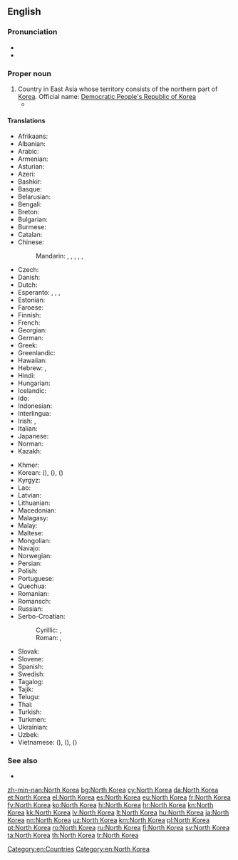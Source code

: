==English==
{{wikipedia}}

===Pronunciation===
* {{audio|En-us-North Korea.ogg|Audio (US)|lang=en}}
* {{rhymes|iːə|lang=en}}

===Proper noun===
{{en-proper noun|head=[[North]] [[Korea]]}}

# Country in East Asia whose territory consists of the northern part of [[Korea]]. Official name: [[Democratic People's Republic of Korea]]
#* {{quote-journal|date=April 9, 2013|author=Andrei Lankov|title=Stay Cool. Call North Korea’s Bluff.|work=New York Times|url=http://www.nytimes.com/2013/04/10/opinion/stay-cool-call-north-koreas-bluff.html?_r=0
|passage=A closer look at North Korean history reveals what Pyongyang’s leaders really want their near-farcical belligerence to achieve — a reminder to the world that '''North Korea''' exists, and an impression abroad that its leaders are irrational and unpredictable.}}

====Translations====
{{trans-top|Democratic People's Republic of Korea}}
* Afrikaans: {{t|af|Noord-Korea}}
* Albanian: {{t|sq|Koreja e Veriut}}
* Arabic: {{t|ar|كُورِيَا اَلشَّمَالِيَّة|f|tr=kōriyā š-šamāliyya}}
* Armenian: {{t|hy|Հյուսիսային Կորեա}}
* Asturian: {{t+|ast|Corea del Norte|f}}
* Azeri: {{t|az|Şimali Koreya}}
* Bashkir: {{t|ba|Төньяҡ Корея|sc=Cyrl}}
* Basque: {{t|eu|Ipar Korea}}
* Belarusian: {{t|be|Паўно́чная Карэ́я|f}}
* Bengali: {{t|bn|উত্তর কোরিয়া|tr=uttôr koriẏa}}
* Breton: {{t|br|Korea an Norzh}}
* Bulgarian: {{t+|bg|Се́верна Коре́я|f}}
* Burmese: {{t|my|မြောက်ကိုရီးယား|sc=Mymr}}
* Catalan: {{t+|ca|Corea del Nord|f}}
* Chinese:
*: Mandarin: {{t|cmn|北朝鮮|sc=Hani}}, {{t+|cmn|北朝鲜|tr=Běi Cháoxiǎn|sc=Hani}}, {{t+|cmn|朝鮮|sc=Hani}}, {{t+|cmn|朝鲜|tr=Cháoxiǎn|sc=Hani}}, {{t+|cmn|北韓|sc=Hani}}, {{t|cmn|北韩|tr=Běihán|sc=Hani}}
* Czech: {{t+|cs|Severní Korea|f}}
* Danish: {{t+|da|Nordkorea}}
* Dutch: {{t+|nl|Noord-Korea}}
* Esperanto: {{t|eo|Nord-Koreujo}}, {{t|eo|Koreujo Norda}}, {{t|eo|Koreio Norda}}, {{t|eo|Nord-Koreio}}
* Estonian: {{t+|et|Põhja-Korea}}
* Faroese: {{t|fo|Norðurkorea|n}}
* Finnish: {{t+|fi|Pohjois-Korea}}
* French: {{t+|fr|Corée du Nord|f}}
* Georgian: {{t|ka|ჩრდილოეთი კორეა}}
* German: {{t+|de|Nordkorea|n}}
* Greek: {{t+|el|Βόρεια Κορέα|f}}
* Greenlandic: {{t|kl|Korea Avannarleq}}
* Hawaiian: {{t|haw|Kōlea ʻĀkau}}
* Hebrew: {{t|he|קוֹרֵיאָה הַצְּפוֹנִית|f|tr=koré'a hats'fonít}}, {{t|he|צְפוֹן קוֹרֵיאָה|m|tr=ts'fón koré'a|sc=Hebr}}
* Hindi: {{t+|hi|उत्तर कोरिया|tr=uttar kōriyā}}
* Hungarian: {{t+|hu|Észak-Korea}}
* Icelandic: {{t+|is|Norður-Kórea}}
* Ido: {{t|io|Nord-Korea}}
* Indonesian: {{t+|id|Korea Utara}}
* Interlingua: {{t|ia|Corea del Nord}}
* Irish: {{t|ga|Cóiré Thuaidh|f|alt=An Chóiré Thuaidh}}, {{t|ga|Daon-Phoblacht Dhaonlathach na Cóiré|f}}
* Italian: {{t|it|Corea del Nord|f}}
* Japanese: {{t+|ja|北朝鮮|tr=きたちょうせん, Kita-Chōsen}}
* Norman: {{t|nrf|Corée du Nord|f}}
* Kazakh: {{t|kk|Солтүстік Корея|sc=Cyrl}}
{{trans-mid}}
* Khmer: {{t+|km|កូរ៉េខាងជើង|tr=kooree kʰaang chəəng|sc=Khmr}}
* Korean: {{t+|ko|북조선|tr=Bukjoseon|sc=Hang}} ({{t+|ko|北朝鮮|sc=Hani}}), {{t+|ko|북한|tr=Bukhan|sc=Hang}} ({{t+|ko|北韓|sc=Hani}}), {{t+|ko|조선|tr=Joseon|sc=Hang}} ({{t+|ko|朝鮮|sc=Hani}})
* Kyrgyz: {{t+|ky|Түндүк Корея|sc=Cyrl}}
* Lao: {{t|lo|ເກົາຫລີເໜືອ|sc=Laoo}}
* Latvian: {{t+|lv|Ziemeļkoreja|f}}
* Lithuanian: {{t+|lt|Šiaurės Korėja|f}}
* Macedonian: {{t+|mk|Северна Коре́ја|f}}
* Malagasy: {{t|mg|Korea Avaratra}}
* Malay: {{t|ms|Korea Utara}}
* Maltese: {{t|mt|Korea ta' Fuq|alt=il-Korea ta' Fuq}}
* Mongolian: {{t+|mn|Хойд Солонгос|sc=Cyrl}}
* Navajo: {{t|nv|Náhookǫsjí Binááʼádaałtsʼózí Dineʼé Bikéyah Yázhí}}
* Norwegian: {{t+|no|Nord-Korea}}
* Persian: {{t+|fa|کره شمالی|tr=Kore-ye Šemâli}}
* Polish: {{t+|pl|Korea Północna|f}}
* Portuguese: {{t+|pt|Coreia do Norte|f}}
* Quechua: {{t|qu|Chinchay Kuriya}}
* Romanian: {{t+|ro|Coreea de Nord|f}}
* Romansch: {{t|rm|Corea dal Nord|f}}
* Russian: {{t+|ru|Се́верная Коре́я|f}}
* Serbo-Croatian:
*: Cyrillic: {{t|sh|Северна Кореја|f|sc=Cyrl}}, {{t|sh|Сјеверна Кореја|f|sc=Cyrl}}
*: Roman: {{t|sh|Severna Koreja|f}}, {{t+|sh|Sjeverna Koreja|f}}
* Slovak: {{t|sk|Severná Kórea|f}}
* Slovene: {{t|sl|Severna Koreja|f}}
* Spanish: {{t+|es|Corea del Norte|f}}
* Swedish: {{t+|sv|Nordkorea}}
* Tagalog: {{t|tl|Hilagang Korea}}
* Tajik: {{t|tg|Кореяи Шимолӣ|sc=Cyrl}}
* Telugu: {{t+|te|ఉత్తర కొరియా}}
* Thai: {{t+|th|เกาหลีเหนือ|tr=gaolĕe nĕua|sc=Thai}}
* Turkish: {{t+|tr|Kuzey Kore}}
* Turkmen: {{t|tk|Demirgazyk Koreýa}}
* Ukrainian: {{t+|uk|Півні́чна Коре́я|f}}
* Uzbek: {{t+|uz|Shimoliy Koreya}}
* Vietnamese: {{t|vi|Bắc Triều Tiên}} ({{t|vi|北朝鮮|sc=Hani}}), {{t|vi|Bắc Hàn}} ({{t|vi|北韓|sc=Hani}}), {{t+|vi|Triều Tiên}} ({{t|vi|朝鮮}})
{{trans-bottom}}

===See also===
* {{l|en|Appendix:Countries of the world|Countries of the world}}

[[Category:en:Countries]]
[[Category:en:North Korea]]

[[zh-min-nan:North Korea]]
[[bg:North Korea]]
[[cy:North Korea]]
[[da:North Korea]]
[[et:North Korea]]
[[el:North Korea]]
[[es:North Korea]]
[[eu:North Korea]]
[[fr:North Korea]]
[[fy:North Korea]]
[[ko:North Korea]]
[[hi:North Korea]]
[[hr:North Korea]]
[[kn:North Korea]]
[[kk:North Korea]]
[[lv:North Korea]]
[[lt:North Korea]]
[[hu:North Korea]]
[[ja:North Korea]]
[[nn:North Korea]]
[[uz:North Korea]]
[[km:North Korea]]
[[pl:North Korea]]
[[pt:North Korea]]
[[ro:North Korea]]
[[ru:North Korea]]
[[fi:North Korea]]
[[sv:North Korea]]
[[ta:North Korea]]
[[th:North Korea]]
[[tr:North Korea]]